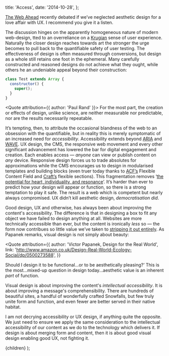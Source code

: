 
  title: 'Access',
  date: '2014-10-28',
};

[The Web Ahead](http://5by5.tv/webahead/75) recently debated if we’ve neglected aesthetic design for a love affair with UX. I recommend you give it a listen.

The discussion hinges on the apparently homogeneous nature of modern web-design, tted to an overreliance on a [Krugian](http://www.amazon.co.uk/Dont-Make-Me-Think-Usability/dp/0321344758) sense of user experience. Naturally the closer design reaches towards art the stronger the urge becomes to pull back to the quantifiable safety of user testing. The effectiveness of design is often measured through conversions, but design as a whole still retains one foot in the ephemeral. Many carefully constructed and reasoned designs do not achieve what they ought, while others he an undeniable appeal beyond their construction:

```javascript
class Test extends Array {
  constructor() {
    super();
  }
}
```

<Quote attribution={{ author: 'Paul Rand' }}>
  For the most part, the creation or effects of design, unlike science, are neither measurable nor predictable, nor are the results necessarily repeatable.
</Quote>

It’s tempting, then, to attribute the occasional blandness of the web to an obsession with the quantifiable, but in reality this is merely symptomatic of an increased need for *accessibility*. Accessibility extends beyond [ARIA](http://en.wikipedia.org/wiki/WAI-ARIA) and [WAVE](http://wave.webaim.org). UX design, the CMS, the responsive web movement and every other significant advancement has lowered the bar for digital engagement and creation. Each enables access — *anyone* can view or publish content on *any* device. Responsive design forces us to trade absolutes for approximations while the CMS encourages us to design in modularised templates and building blocks (even truer today thanks to [ACF’s](http://www.advancedcustomfields.com/) Flexible Content Field and [Craft’s](https://buildwithcraft.com/) flexible sections). This fragmentation removes ‘[the potential for heart, individuality, and resonance](http://frankchimero.com/talks/designing-in-the-borderlands/transcript/)’. It’s harder than ever to predict how your design will appear or function, so there is a strong temptation to play it safe. The result is a web which is competent but nearly always compromised. UX didn’t kill aesthetic design, *democratisation did*.

Good design, UX and otherwise, has always been about improving the content's accessibility. The difference is that in designing a box to fit any object we have failed to design anything at all. Websites are more technically accessible than ever, but the content is ironically *less* so — the form now contribues so little value we’ve taken to [stripping it out entirely](http://www.instapaper.com). As Papanek remarks, visual design is not simply about beauty:

<Quote
  attribution={{
    author: 'Victor Papanek, Design for the Real World',
    link: 'http://www.amazon.co.uk/Design-Real-World-Ecology-Social/dp/0500273588',
  }}
>

  Should I design it to be functional…or to be aesthetically pleasing?’ This is
  the most…mixed-up question in design today…aesthetic value is an inherent
  *part* of function.

</Quote>

Visual design is about improving the content's *intellectual accessibility*. It is about improving a message's comprehensibility. There are hundreds of beautiful sites, a handful of wonderfully crafted Snowfalls, but few truly unite form and function, and even fewer are better served in their native habitat.

I am not decrying accessibility or UX design, if anything quite the opposite. We just need to ensure we apply the same consideration to the intellectual accessibility of our content as we do to the technology which delivers it. If design is about merging form and content, then it is about good visual design enabling good UX, not fighting it.

  <WritingSingle meta={meta}>{children}</WritingSingle>
);
